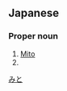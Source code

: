 {{also|水戶|水户}}
==Japanese==
{{ja-kanjitab|み|と|yomi=kun}}

===Proper noun===
{{ja-pos|みと|proper}}

# [[Mito]] {{gloss|city in Japan, in Ibaraki prefecture}}
# {{surname|lang=ja|sort=みと}}

[[Category:ja:Cities|みと]]
